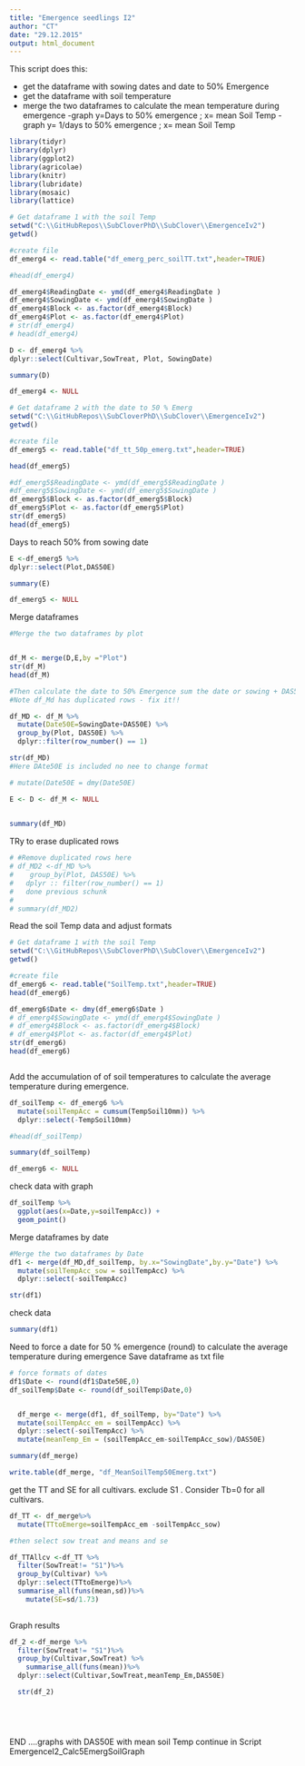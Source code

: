 ```yaml
---
title: "Emergence seedlings I2"
author: "CT"
date: "29.12.2015"
output: html_document
---
```


This script does this:

- get the dataframe with sowing dates and date to 50% Emergence  
- get the dataframe with soil temperature 
- merge the two dataframes to calculate the mean temperature during emergence 
-graph y=Days to 50% emergence ; x= mean Soil Temp
-graph y= 1/days to 50% emergence ; x= mean Soil Temp


```r
library(tidyr)
library(dplyr)
library(ggplot2)
library(agricolae)
library(knitr)
library(lubridate)
library(mosaic)
library(lattice)
```


```r
# Get dataframe 1 with the soil Temp 
setwd("C:\\GitHubRepos\\SubCloverPhD\\SubClover\\EmergenceIv2")
getwd()

#create file
df_emerg4 <- read.table("df_emerg_perc_soilTT.txt",header=TRUE)

#head(df_emerg4)

df_emerg4$ReadingDate <- ymd(df_emerg4$ReadingDate )
df_emerg4$SowingDate <- ymd(df_emerg4$SowingDate )
df_emerg4$Block <- as.factor(df_emerg4$Block)
df_emerg4$Plot <- as.factor(df_emerg4$Plot)
# str(df_emerg4)
# head(df_emerg4)

D <- df_emerg4 %>%
dplyr::select(Cultivar,SowTreat, Plot, SowingDate)

summary(D)

df_emerg4 <- NULL

```


```r

# Get dataframe 2 with the date to 50 % Emerg
setwd("C:\\GitHubRepos\\SubCloverPhD\\SubClover\\EmergenceIv2")
getwd()

#create file
df_emerg5 <- read.table("df_tt_50p_emerg.txt",header=TRUE)

head(df_emerg5)

#df_emerg5$ReadingDate <- ymd(df_emerg5$ReadingDate )
#df_emerg5$SowingDate <- ymd(df_emerg5$SowingDate )
df_emerg5$Block <- as.factor(df_emerg5$Block)
df_emerg5$Plot <- as.factor(df_emerg5$Plot)
str(df_emerg5)
head(df_emerg5)


```
Days to reach 50% from sowing date

```r

E <-df_emerg5 %>%
dplyr::select(Plot,DAS50E)

summary(E)

df_emerg5 <- NULL

```

Merge dataframes 

```r

#Merge the two dataframes by plot


df_M <- merge(D,E,by ="Plot")
str(df_M)
head(df_M)

#Then calculate the date to 50% Emergence sum the date or sowing + DAS50E
#Note df_Md has duplicated rows - fix it!! 

df_MD <- df_M %>%
  mutate(Date50E=SowingDate+DAS50E) %>%
  group_by(Plot, DAS50E) %>% 
  dplyr::filter(row_number() == 1)

str(df_MD)
#Here DAte50E is included no nee to change format 

# mutate(Date50E = dmy(Date50E)

E <- D <- df_M <- NULL
         
```


```r
summary(df_MD)
```

TRy to erase duplicated rows 

```r

# #Remove duplicated rows here 
# df_MD2 <-df_MD %>%
#    group_by(Plot, DAS50E) %>% 
#   dplyr :: filter(row_number() == 1)
#   done previous schunk
#   
# summary(df_MD2)


```

Read the soil Temp data and adjust formats 

```r

# Get dataframe 1 with the soil Temp 
setwd("C:\\GitHubRepos\\SubCloverPhD\\SubClover\\EmergenceIv2")
getwd()

#create file
df_emerg6 <- read.table("SoilTemp.txt",header=TRUE)
head(df_emerg6)

df_emerg6$Date <- dmy(df_emerg6$Date )
# df_emerg4$SowingDate <- ymd(df_emerg4$SowingDate )
# df_emerg4$Block <- as.factor(df_emerg4$Block)
# df_emerg4$Plot <- as.factor(df_emerg4$Plot)
str(df_emerg6)
head(df_emerg6)



```

Add the accumulation of of soil temperatures to calculate the average temperature during emergence. 
```r
df_soilTemp <- df_emerg6 %>%
  mutate(soilTempAcc = cumsum(TempSoil10mm)) %>%
  dplyr::select(-TempSoil10mm)

#head(df_soilTemp)

summary(df_soilTemp)

df_emerg6 <- NULL

```

check data with graph
```r

df_soilTemp %>%
  ggplot(aes(x=Date,y=soilTempAcc)) +
  geom_point()

```

Merge dataframes by date

```r

#Merge the two dataframes by Date
df1 <- merge(df_MD,df_soilTemp, by.x="SowingDate",by.y="Date") %>%
  mutate(soilTempAcc_sow = soilTempAcc) %>%
  dplyr::select(-soilTempAcc)

str(df1)
```

check data 
```r
summary(df1)
```
Need to force a date for 50 % emergence (round) to calculate the average temperature during emergence
Save dataframe as txt file 

```r

# force formats of dates
df1$Date <- round(df1$Date50E,0)
df_soilTemp$Date <- round(df_soilTemp$Date,0)


  df_merge <- merge(df1, df_soilTemp, by="Date") %>%
  mutate(soilTempAcc_em = soilTempAcc) %>%
  dplyr::select(-soilTempAcc) %>%
  mutate(meanTemp_Em = (soilTempAcc_em-soilTempAcc_sow)/DAS50E)  

summary(df_merge)

write.table(df_merge, "df_MeanSoilTemp50Emerg.txt") 


```

get the TT and SE for all cultivars. exclude S1 . Consider Tb=0 for all cultivars. 

```r
df_TT <- df_merge%>%
  mutate(TTtoEmerge=soilTempAcc_em -soilTempAcc_sow)

#then select sow treat and means and se

df_TTAllcv <-df_TT %>%
  filter(SowTreat!= "S1")%>% 
  group_by(Cultivar) %>%
  dplyr::select(TTtoEmerge)%>%
  summarise_all(funs(mean,sd))%>%
    mutate(SE=sd/1.73)
  
```





Graph results 
```r

df_2 <-df_merge %>%
  filter(SowTreat!= "S1")%>% 
  group_by(Cultivar,SowTreat) %>%
    summarise_all(funs(mean))%>%
  dplyr::select(Cultivar,SowTreat,meanTemp_Em,DAS50E)

  str(df_2)



 

```



END ....graphs with DAS50E with mean soil Temp continue in Script EmergenceI2_Calc5EmergSoilGraph


